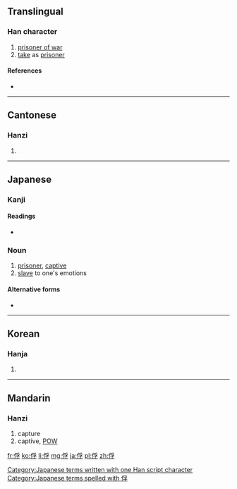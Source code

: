==Translingual==

===Han character===
{{Han char|rn=9|rad=人|as=07|sn=9|four=2224<sub>7</sub>|canj=人月弓木 (OBND)|ids=⿰[[亻]][[孚]]}}

# [[prisoner of war]]
# [[take]] as [[prisoner]]

====References====
* {{Han ref|kx=0105.120|dkj=00697|dj=0222.010|hdz=10164.020|uh=4FD8|ud=20440|bh=AB52|bd=43858}}

----

==Cantonese==

===Hanzi===
{{yue-hanzi|jyut=|y=fu1}}

# {{defn|lang=yue|sort=人07}}

----

==Japanese==

===Kanji===
{{ja-kanji|grade=|rs=人07}}

====Readings====
* {{ja-readings|on=[[ふ]] (fu)|kun=[[とりこ]] (toriko)}}

===Noun===
{{ja-noun|k|hira=とりこ|rom=toriko}} 

# [[prisoner]], [[captive]]
# [[slave]] to one's emotions

====Alternative forms====
* {{l|ja|虜}}

[[Category:Japanese terms written with one Han script character]]
[[Category:Japanese terms spelled with 俘]]
----

==Korean==

===Hanja===
{{ko-hanja|hangeul=부|rv=bu|mr=pu}}

# {{defn|lang=ko|sort=人07}}

----

==Mandarin==

===Hanzi===
{{cmn-hanzi|pin=[[fú]] ([[fu2]])|wg=fu<sup>2</sup>}}

# capture
#captive, [[POW]]

[[fr:俘]]
[[ko:俘]]
[[li:俘]]
[[mg:俘]]
[[ja:俘]]
[[pl:俘]]
[[zh:俘]]